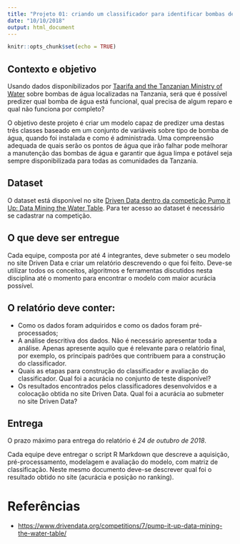 ```yaml
---
title: "Projeto 01: criando um classificador para identificar bombas de água com falha"
date: "10/10/2018"
output: html_document
---
```


```r
knitr::opts_chunk$set(echo = TRUE)
```

## Contexto e objetivo

Usando dados disponibilizados por [Taarifa and the Tanzanian Ministry of Water](http://maji.go.tz/) sobre bombas de água localizadas na Tanzania, será que é possível predizer qual bomba de água está funcional, qual precisa de algum reparo e qual não funciona por completo?

O objetivo deste projeto é criar um modelo capaz de predizer uma destas três classes baseado em um conjunto de variáveis sobre tipo de bomba de água, quando foi instalada e como é administrada. Uma compreensão adequada de quais serão os pontos de água que irão falhar pode melhorar a manutenção das bombas de água e garantir que água limpa e potável seja sempre disponibilizada para todas as comunidades da Tanzania.

## Dataset

O dataset está disponível no site [Driven Data dentro da competição Pump it Up: Data Mining the Water Table](https://www.drivendata.org/competitions/7/pump-it-up-data-mining-the-water-table/). Para ter acesso ao dataset é necessário se cadastrar na competição.

## O que deve ser entregue

Cada equipe, composta por até 4 integrantes, deve submeter o seu modelo no site Driven Data e criar um relatório descrevendo o que foi feito. Deve-se utilizar todos os conceitos, algoritmos e ferramentas discutidos nesta disciplina até o momento para encontrar o modelo com maior acurácia possível. 

## O relatório deve conter:

* Como os dados foram adquiridos e como os dados foram pré-processados;
* A análise descritiva dos dados. Não é necessário apresentar toda a análise. Apenas apresente aquilo que é relevante para o relatório final, por exemplo, os principais padrões que contribuem para a construção do classificador.
* Quais as etapas para construção do classificador e avaliação do classificador. Qual foi a acurácia no conjunto de teste disponível?
* Os resultados encontrados pelos classificadores desenvolvidos e a colocação obtida no site Driven Data. Qual foi a acurácia ao submeter no site Driven Data?

## Entrega

O prazo máximo para entrega do relatório é *24 de outubro de 2018*.

Cada equipe deve entregar o script R Markdown que descreve a aquisição, pré-processamento, modelagem e avaliação do modelo, com matriz de classificação. Neste mesmo documento deve-se descrever qual foi o resultado obtido no site (acurácia e posição no ranking).  

# Referências

* [https://www.drivendata.org/competitions/7/pump-it-up-data-mining-the-water-table/](https://www.drivendata.org/competitions/7/pump-it-up-data-mining-the-water-table/)
